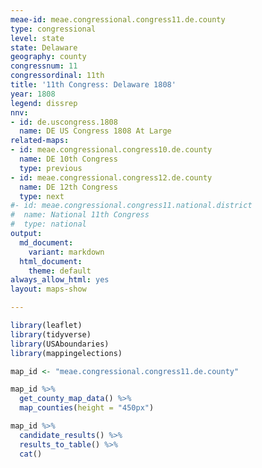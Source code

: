 ```yaml
---
meae-id: meae.congressional.congress11.de.county
type: congressional
level: state
state: Delaware
geography: county
congressnum: 11
congressordinal: 11th
title: '11th Congress: Delaware 1808'
year: 1808
legend: dissrep
nnv:
- id: de.uscongress.1808
  name: DE US Congress 1808 At Large
related-maps:
- id: meae.congressional.congress10.de.county
  name: DE 10th Congress
  type: previous
- id: meae.congressional.congress12.de.county
  name: DE 12th Congress
  type: next
#- id: meae.congressional.congress11.national.district
#  name: National 11th Congress
#  type: national
output:
  md_document:
    variant: markdown
  html_document:
    theme: default
always_allow_html: yes
layout: maps-show

---
```


```r
library(leaflet)
library(tidyverse)
library(USAboundaries)
library(mappingelections)

map_id <- "meae.congressional.congress11.de.county"
```

<div class="map">

```r
map_id %>%
  get_county_map_data() %>%
  map_counties(height = "450px")
```

</div>

<div class="results-table">

```r
map_id %>%
  candidate_results() %>%
  results_to_table() %>%
  cat()
```

</div>
